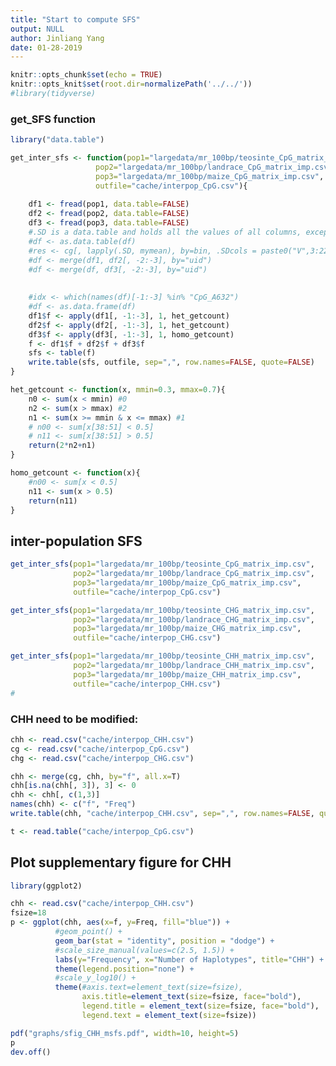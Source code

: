 ```yaml
---
title: "Start to compute SFS"
output: NULL
author: Jinliang Yang
date: 01-28-2019
---
```



```r
knitr::opts_chunk$set(echo = TRUE) 
knitr::opts_knit$set(root.dir=normalizePath('../../')) 
#library(tidyverse)
```


### get_SFS function

```r
library("data.table")

get_inter_sfs <- function(pop1="largedata/mr_100bp/teosinte_CpG_matrix_imp.csv", 
                   pop2="largedata/mr_100bp/landrace_CpG_matrix_imp.csv",
                   pop3="largedata/mr_100bp/maize_CpG_matrix_imp.csv",
                   outfile="cache/interpop_CpG.csv"){
    
    df1 <- fread(pop1, data.table=FALSE)
    df2 <- fread(pop2, data.table=FALSE)
    df3 <- fread(pop3, data.table=FALSE)
    #.SD is a data.table and holds all the values of all columns, except the one specified in by.
    #df <- as.data.table(df)
    #res <- cg[, lapply(.SD, mymean), by=bin, .SDcols = paste0("V",3:22)]
    #df <- merge(df1, df2[, -2:-3], by="uid")
    #df <- merge(df, df3[, -2:-3], by="uid")
    
    
    #idx <- which(names(df)[-1:-3] %in% "CpG_A632")
    #df <- as.data.frame(df)
    df1$f <- apply(df1[, -1:-3], 1, het_getcount)
    df2$f <- apply(df2[, -1:-3], 1, het_getcount)
    df3$f <- apply(df3[, -1:-3], 1, homo_getcount)
    f <- df1$f + df2$f + df3$f
    sfs <- table(f)
    write.table(sfs, outfile, sep=",", row.names=FALSE, quote=FALSE)
}

het_getcount <- function(x, mmin=0.3, mmax=0.7){
    n0 <- sum(x < mmin) #0
    n2 <- sum(x > mmax) #2
    n1 <- sum(x >= mmin & x <= mmax) #1
    # n00 <- sum[x[38:51] < 0.5]
    # n11 <- sum[x[38:51] > 0.5]
    return(2*n2+n1)
}

homo_getcount <- function(x){
    #n00 <- sum[x < 0.5]
    n11 <- sum(x > 0.5)
    return(n11)
}
```

## inter-population SFS

```r
get_inter_sfs(pop1="largedata/mr_100bp/teosinte_CpG_matrix_imp.csv", 
              pop2="largedata/mr_100bp/landrace_CpG_matrix_imp.csv",
              pop3="largedata/mr_100bp/maize_CpG_matrix_imp.csv",
              outfile="cache/interpop_CpG.csv")

get_inter_sfs(pop1="largedata/mr_100bp/teosinte_CHG_matrix_imp.csv", 
              pop2="largedata/mr_100bp/landrace_CHG_matrix_imp.csv",
              pop3="largedata/mr_100bp/maize_CHG_matrix_imp.csv",
              outfile="cache/interpop_CHG.csv")

get_inter_sfs(pop1="largedata/mr_100bp/teosinte_CHH_matrix_imp.csv", 
              pop2="largedata/mr_100bp/landrace_CHH_matrix_imp.csv",
              pop3="largedata/mr_100bp/maize_CHH_matrix_imp.csv",
              outfile="cache/interpop_CHH.csv")
#
```


### CHH need to be modified:
```r
chh <- read.csv("cache/interpop_CHH.csv")
cg <- read.csv("cache/interpop_CpG.csv")
chg <- read.csv("cache/interpop_CHG.csv")

chh <- merge(cg, chh, by="f", all.x=T)
chh[is.na(chh[, 3]), 3] <- 0
chh <- chh[, c(1,3)]
names(chh) <- c("f", "Freq")
write.table(chh, "cache/interpop_CHH.csv", sep=",", row.names=FALSE, quote=FALSE)

t <- read.table("cache/interpop_CpG.csv")
```

## Plot supplementary figure for CHH

```r
library(ggplot2)

chh <- read.csv("cache/interpop_CHH.csv")
fsize=18
p <- ggplot(chh, aes(x=f, y=Freq, fill="blue")) +
          #geom_point() +
          geom_bar(stat = "identity", position = "dodge") +
          #scale_size_manual(values=c(2.5, 1.5)) +
          labs(y="Frequency", x="Number of Haplotypes", title="CHH") + 
          theme(legend.position="none") +
          #scale_y_log10() +
          theme(#axis.text=element_text(size=fsize),
                axis.title=element_text(size=fsize, face="bold"),
                legend.title = element_text(size=fsize, face="bold"),
                legend.text = element_text(size=fsize))

pdf("graphs/sfig_CHH_msfs.pdf", width=10, height=5)
p
dev.off()
```

